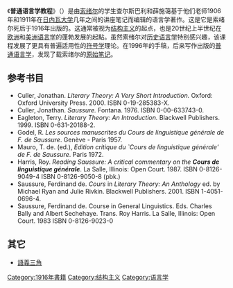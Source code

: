 《'''普通语言学教程'''》（{{lang-fr|Cours de linguistique générale}}）是由[[弗迪南·德·索緒爾|索绪尔]]的学生查尔斯巴利和薛施蔼基于他们老师1906年和1911年在[[日内瓦大学|日内瓦大学]]几年之间的讲座笔记而编辑的语言学著作。这是它是索绪尔死后于1916年出版的。这通常被视为[[结构主义|结构主义]]的起点，也是20世纪上半世纪在[[欧洲|欧洲]]和[[美洲|美洲]][[语言学|语言学]]的蓬勃发展的起點。虽然索绪尔对[[历史语言学|历史语言学]]特别感兴趣，该课程发展了更具有普遍适用性的[[符号学|符号学]]理论。在1996年的手稿，后来写作出版的[[普通语言学|普通语言学]]，发现了载索绪尔的[[原始笔记|原始笔记]]。

== 参考书目 ==
* Culler, Jonathan. ''Literary Theory: A Very Short Introduction.'' Oxford: Oxford University Press. 2000. ISBN 0-19-285383-X.
* Culler, Jonathan. ''Saussure.'' Fontana. 1976. ISBN 0-00-633743-0.
* Eagleton, Terry. ''Literary Theory: An Introduction.'' Blackwell Publishers. 1999. ISBN 0-631-20188-2.
* Godel, R. ''Les sources manuscrites du Cours de linguistique générale de F. de Saussure''. Genève - Paris 1957.
* Mauro, T. de. (ed.), ''Edition critique du `Cours de linguistique générale' de F. de Saussure''. Paris 1972.
* Harris, Roy. ''Reading Saussure: A critical commentary on the '''Cours de linguistique générale'''''. La Salle, Illinois: Open Court. 1987. ISBN 0-8126-9049-4 ISBN 0-8126-9050-8 (pbk.)
* Saussure, Ferdinand de. ''Cours'' in ''Literary Theory: An Anthology'' ed. by Michael Ryan and Julie Rivkin. Blackwell Publishers. 2001. ISBN 1-4051-0696-4.
* Saussure, Ferdinand de. Course in General Linguistics. Eds. Charles Bally and Albert Sechehaye. Trans. Roy Harris. La Salle, Illinois: Open Court. 1983 ISBN 0-8126-9023-0

== 其它 ==

* [[語義三角|語義三角]]

{{Authority control}}
[[Category:1916年書籍|Category:1916年書籍]]
[[Category:结构主义|Category:结构主义]]
[[Category:语言学|Category:语言学]]